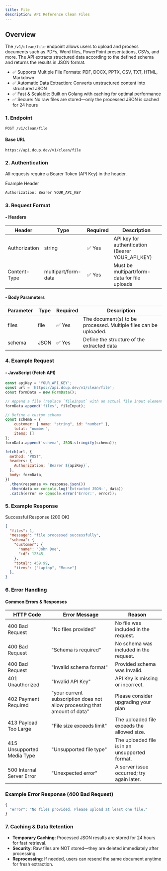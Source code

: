 ```yaml
---
title: File
description: API Reference Clean Files
---
```


## Overview
The `/v1/clean/file` endpoint allows users to upload and process documents such as PDFs, Word files, PowerPoint presentations, CSVs, and more. The API extracts structured data according to the defined schema and returns the results in JSON format.

- ✅ Supports Multiple File Formats: PDF, DOCX, PPTX, CSV, TXT, HTML, Markdown
- ✅ Automatic Data Extraction: Converts unstructured content into structured JSON
- ✅ Fast & Scalable: Built on Golang with caching for optimal performance
- ✅ Secure: No raw files are stored—only the processed JSON is cached for 24 hours

### 1. Endpoint
```bash
POST /v1/clean/file
```
#### Base URL
```bash
https://api.dcup.dev/v1/clean/file
```

### 2. Authentication
All requests require a Bearer Token (API Key) in the header.

Example Header
```bash
Authorization: Bearer YOUR_API_KEY
```

### 3. Request Format
#### - Headers
|Header|	Type|	Required|	Description|
|----|---|---|---|
|Authorization|	string|	✅ Yes|	API key for authentication (Bearer YOUR_API_KEY)|
| Content-Type|	multipart/form-data|	✅ Yes|	Must be multipart/form-data for file uploads|

#### - Body Parameters
|Parameter|	Type|	Required|	Description|
|----|----|----|----|
|files|	file|	✅ Yes|	The document(s) to be processed. Multiple files can be uploaded.|
|schema|	JSON|	✅ Yes| Define the structure of the extracted data|

### 4. Example Request
#### - JavaScript (Fetch API)

```js
const apiKey = 'YOUR_API_KEY';
const url = 'https://api.dcup.dev/v1/clean/file';
const formData = new FormData();

// Append a file (replace `fileInput` with an actual file input element)
formData.append('files', fileInput);

// Define a custom schema
const schema = {
    customer: { name: "string", id: "number" },
    total: "number",
    items: []
};
formData.append('schema', JSON.stringify(schema));

fetch(url, {
  method: "POST",
  headers: {
    Authorization: `Bearer ${apiKey}`,
  },
  body: formData,
})
  .then(response => response.json())
  .then(data => console.log('Extracted JSON:', data))
  .catch(error => console.error('Error:', error));

```

### 5. Example Response
Successful Response (200 OK)
```json
{
  "files": 1,
  "message": "file processed successfully",  
  "schema": {
    "customer": {
      "name": "John Doe",
      "id": 12345
    },
    "total": 459.99,
    "items": ["Laptop", "Mouse"]
  },
}

```
### 6. Error Handling
#### Common Errors & Responses

| HTTP Code |	Error Message |	Reason |
|-----|----|----|
|400 Bad Request |"No files provided"|	No file was included in the request.|
|400 Bad Request |"Schema is required"| No schema was included in the request.|
|400 Bad Request |"Invalid schema format"| Provided schema was Invalid.|
|401 Unauthorized |	"Invalid API Key"|	API Key is missing or incorrect.|
|402 Payment Required | "your current subscription does not allow processing that amount of data"| Please consider upgrading your plan |
|413 Payload Too Large |	"File size exceeds limit"|	The uploaded file exceeds the allowed size.|
|415 Unsupported Media Type |	"Unsupported file type"|	The uploaded file is in an unsupported format.|
|500 Internal Server Error |"Unexpected error"|	A server issue occurred; try again later.|

### Example Error Response (400 Bad Request)
```js
{
  "error": "No files provided. Please upload at least one file."
}
```

### 7. Caching & Data Retention
- **Temporary Caching**: Processed JSON results are stored for 24 hours for fast retrieval.
- **Security**: Raw files are NOT stored—they are deleted immediately after processing.
- **Reprocessing**: If needed, users can resend the same document anytime for fresh extraction.
